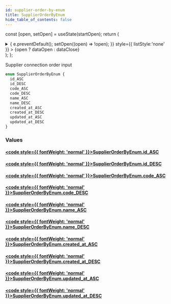 ```yaml
---
id: supplier-order-by-enum
title: SupplierOrderByEnum
hide_table_of_contents: false
---
```






const [open, setOpen] = useState(startOpen);
return (
<details {...(open ? { open: true } : {})} className="details" style={{ border:'none', boxShadow:'none', background:'var(--ifm-background-color)' }}>
<summary
onClick={(e) => {
e.preventDefault();
setOpen((open) => !open);
}}
style={{ listStyle:'none' }} >
{open ? dataOpen : dataClose}
</summary>
{open && children}
</details>
);
};

Supplier connection order input

```graphql
enum SupplierOrderByEnum {
  id_ASC
  id_DESC
  code_ASC
  code_DESC
  name_ASC
  name_DESC
  created_at_ASC
  created_at_DESC
  updated_at_ASC
  updated_at_DESC
}
```

### Values

#### [<code style={{ fontWeight: 'normal' }}>SupplierOrderByEnum.<b>id_ASC</b></code>](#)

>

#### [<code style={{ fontWeight: 'normal' }}>SupplierOrderByEnum.<b>id_DESC</b></code>](#)

>

#### [<code style={{ fontWeight: 'normal' }}>SupplierOrderByEnum.<b>code_ASC</b></code>](#)

>

#### [<code style={{ fontWeight: 'normal' }}>SupplierOrderByEnum.<b>code_DESC</b></code>](#)

>

#### [<code style={{ fontWeight: 'normal' }}>SupplierOrderByEnum.<b>name_ASC</b></code>](#)

>

#### [<code style={{ fontWeight: 'normal' }}>SupplierOrderByEnum.<b>name_DESC</b></code>](#)

>

#### [<code style={{ fontWeight: 'normal' }}>SupplierOrderByEnum.<b>created_at_ASC</b></code>](#)

>

#### [<code style={{ fontWeight: 'normal' }}>SupplierOrderByEnum.<b>created_at_DESC</b></code>](#)

>

#### [<code style={{ fontWeight: 'normal' }}>SupplierOrderByEnum.<b>updated_at_ASC</b></code>](#)

>

#### [<code style={{ fontWeight: 'normal' }}>SupplierOrderByEnum.<b>updated_at_DESC</b></code>](#)

>
